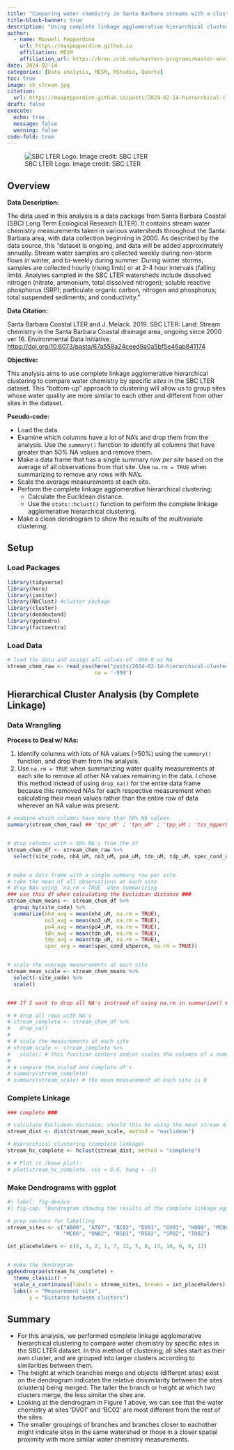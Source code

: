 ```yaml
---
title: "Comparing water chemistry in Santa Barbara streams with a cluster analysis"
title-block-banner: true
description: "Using complete linkage agglomerative hierarchical clustering to compare water chemistry by stream sites"
author: 
  - name: Maxwell Pepperdine
    url: https://maxpepperdine.github.io
    affiliation: MESM
    affiliation_url: https://bren.ucsb.edu/masters-programs/master-environmental-science-and-management 
date: 2024-02-14
categories: [Data analysis, MESM, RStudio, Quarto]
toc: true
image: sb_stream.jpg
citation: 
  url: https://maxpepperdine.github.io/posts/2024-02-14-hierarchical-cluster/
draft: false
execute: 
  echo: true
  message: false
  warning: false
code-fold: true
---
```


![SBC LTER Logo. Image credit: SBC LTER](data/sbc_lter_image.jpeg)

## Overview

**Data Description:**

The data used in this analysis is a data package from Santa Barbara Coastal (SBC) Long Term Ecological Research (LTER). It contains stream water chemistry measurements taken in various watersheds throughout the Santa Barbara area, with data collection beginning in 2000. As described by the data source, this "dataset is ongoing, and data will be added approximately annually. Stream water samples are collected weekly during non-storm flows in winter, and bi-weekly during summer. During winter storms, samples are collected hourly (rising limb) or at 2-4 hour intervals (falling limb). Analytes sampled in the SBC LTER watersheds include dissolved nitrogen (nitrate, ammonium, total dissolved nitrogen); soluble reactive phosphorus (SRP); particulate organic carbon, nitrogen and phosphorus; total suspended sediments; and conductivity."

**Data Citation:**

Santa Barbara Coastal LTER and J. Melack. 2019. SBC LTER: Land: Stream chemistry in the Santa Barbara Coastal drainage area, ongoing since 2000 ver 16. Environmental Data Initiative. <https://doi.org/10.6073/pasta/67a558a24ceed9a0a5bf5e46ab841174>

**Objective:**

This analysis aims to use complete linkage agglomerative hierarchical clustering to compare water chemistry by specific *sites* in the SBC LTER dataset. This "bottom-up" approach to clustering will allow us to group sites whose water quality are more similar to each other and different from other sites in the dataset.

**Pseudo-code:**

-   Load the data.
-   Examine which columns have a lot of NA's and drop them from the analysis. Use the `summary()` function to identify all columns that have greater than 50% NA values and remove them.
-   Make a data frame that has a single summary row *per site* based on the average of all observations from that site. Use `na.rm = TRUE` when summarizing to remove any rows with NA's.
-   Scale the average measurements at each site.
-   Perform the complete linkage agglomerative hierarchical clustering:
    -   Calculate the Euclidean distance.
    -   Use the `stats::hclust()` function to perform the complete linkage agglomerative hierarchical clustering.
-   Make a clean dendrogram to show the results of the multivariate clustering.

## Setup

### Load Packages

```r
library(tidyverse)
library(here)
library(janitor)
library(NbClust) #cluster package
library(cluster)
library(dendextend)
library(ggdendro)
library(factoextra)
```

### Load Data

```r
# load the data and assign all values of -999.0 as NA 
stream_chem_raw <- read_csv(here("posts/2024-02-14-hierarchical-cluster/data/sbc_lter_registered_stream_chemistry.csv"), 
                            na = '-999')
```

## Hierarchical Cluster Analysis (by Complete Linkage)

### Data Wrangling

**Process to Deal w/ NAs:**

1.  Identify columns with lots of NA values (\>50%) using the `summary()` function, and drop them from the analysis.
2.  Use `na.rm = TRUE` when summarizing water quality measurements at each site to remove all other NA values remaining in the data. I chose this method instead of using `drop_na()` for the entire data frame because this removed NAs for each respective measurement when calculating their mean values rather than the entire row of data wherever an NA value was present.

```r
# examine which columns have more than 50% NA values 
summary(stream_chem_raw) ## 'tpc_uM' ; 'tpn_uM' ; 'tpp_uM ; 'tss_mgperLiter' 


# drop columns with > 50% NA's from the df
stream_chem_df <- stream_chem_raw %>% 
  select(site_code, nh4_uM, no3_uM, po4_uM, tdn_uM, tdp_uM, spec_cond_uSpercm)


# make a data frame with a single summary row per site 
# take the mean of all observations at each site
# drop NAs using `na.rm = TRUE` when summarizing
### use this df when calculating the Euclidian distance ###
stream_chem_means <- stream_chem_df %>% 
  group_by(site_code) %>% 
  summarize(nh4_avg = mean(nh4_uM, na.rm = TRUE),
            no3_avg = mean(no3_uM, na.rm = TRUE), 
            po4_avg = mean(po4_uM, na.rm = TRUE), 
            tdn_avg = mean(tdn_uM, na.rm = TRUE), 
            tdp_avg = mean(tdp_uM, na.rm = TRUE), 
            spec_avg = mean(spec_cond_uSpercm, na.rm = TRUE))


# scale the average measurements at each site
stream_mean_scale <- stream_chem_means %>% 
  select(-site_code) %>% 
  scale()


### If I want to drop all NA's instread of using na.rm in summarize() ###

# # drop all rows with NA's
# stream_complete <- stream_chem_df %>% 
#   drop_na()
# 
# # scale the measurements at each site
# stream_scale <- stream_complete %>% 
#   scale() # this function centers and/or scales the columns of a numeric matrix
# 
# # compare the scaled and complete df's
# summary(stream_complete)
# summary(stream_scale) # the mean measurement at each site is 0 
```

### Complete Linkage

```r
### complete ###

# calculate Euclidean distance; should this be using the mean stream df???
stream_dist <- dist(stream_mean_scale, method = "euclidean")

# Hierarchical clustering (complete linkage) 
stream_hc_complete <- hclust(stream_dist, method = "complete")

# # Plot it (base plot):
# plot(stream_hc_complete, cex = 0.6, hang = -1)
```

### Make Dendrograms with ggplot

```r
#| label: fig-dendro
#| fig-cap: "Dendrogram showing the results of the complete linkage agglomerative hierarchical clustering to compare water chemistry by specific sites in the SBC LTER dataset. Each site is shown on the x-axis, and the distance between clusters on the y-axis."

# prep vectors for labelling 
stream_sites <- c("AB00", "AT07", "BC02", "DV01", "GV01", "HO00", "MC00", 
                  "MC06", "ON02", "RG01", "RS02", "SP02", "TO02")

int_placeholders <- c(4, 3, 2, 1, 7, 12, 5, 8, 13, 10, 9, 6, 11)


# make the dendrogram
ggdendrogram(stream_hc_complete) + 
  theme_classic() + 
  scale_x_continuous(labels = stream_sites, breaks = int_placeholders) +
  labs(x = "Measurement site", 
       y = "Distance between clusters")
```

## Summary

-   For this analysis, we performed complete linkage agglomerative hierarchical clustering to compare water chemistry by specific *sites* in the SBC LTER dataset. In this method of clustering, all sites start as their own cluster, and are grouped into larger clusters according to similarities between them.
-   The height at which branches merge and objects (different sites) exist on the dendrogram indicates the relative dissimilarity between the sites (clusters) being merged. The taller the branch or height at which two clusters merge, the less similar the sites are.
-   Looking at the dendrogram in Figure 1 above, we can see that the water chemistry at sites 'DV01' and 'BC02' are most different from the rest of the sites.
-   The smaller groupings of branches and branches closer to eachother might indicate sites in the same watershed or those in a closer spatial proximity with more similar water chemistry measurements.
